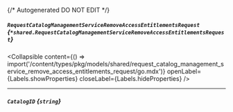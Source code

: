{/* Autogenerated DO NOT EDIT  */}

##### `RequestCatalogManagementServiceRemoveAccessEntitlementsRequest` *{`*shared.RequestCatalogManagementServiceRemoveAccessEntitlementsRequest`}*

<Collapsible content={() => import('/content/types/pkg/models/shared/request_catalog_management_service_remove_access_entitlements_request/go.mdx')} openLabel={Labels.showProperties} closeLabel={Labels.hideProperties} />


---
##### `CatalogID` *{`string`}*


